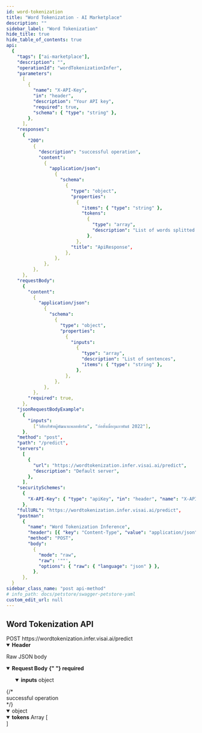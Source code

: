 ```yaml
---
id: word-tokenization
title: "Word Tokenization - AI Marketplace"
description: ""
sidebar_label: "Word Tokenization"
hide_title: true
hide_table_of_contents: true
api:
  {
    "tags": ["ai-marketplace"],
    "description": "",
    "operationId": "wordTokenizationInfer",
    "parameters":
      [
        {
          "name": "X-API-Key",
          "in": "header",
          "description": "Your API key",
          "required": true,
          "schema": { "type": "string" },
        },
      ],
    "responses":
      {
        "200":
          {
            "description": "successful operation",
            "content":
              {
                "application/json":
                  {
                    "schema":
                      {
                        "type": "object",
                        "properties":
                          {
                            "items": { "type": "string" },
                            "tokens":
                              {
                                "type": "array",
                                "description": "List of words splitted from the sentence",
                              },
                          },
                        "title": "ApiResponse",
                      },
                  },
              },
          },
      },
    "requestBody":
      {
        "content":
          {
            "application/json":
              {
                "schema":
                  {
                    "type": "object",
                    "properties":
                      {
                        "inputs":
                          {
                            "type": "array",
                            "description": "List of sentences",
                            "items": { "type": "string" },
                          },
                      },
                  },
              },
          },
        "required": true,
      },
    "jsonRequestBodyExample":
      {
        "inputs":
          ["วิสัยบริษัทผู้พัฒนาแพลตฟอร์ม", "ก่อตั้งเมื่อกุมภาพันธ์ 2022"],
      },
    "method": "post",
    "path": "/predict",
    "servers":
      [
        {
          "url": "https://wordtokenization.infer.visai.ai/predict",
          "description": "Default server",
        },
      ],
    "securitySchemes":
      {
        "X-API-Key": { "type": "apiKey", "in": "header", "name": "X-API-Key" },
      },
    "fullURL": "https://wordtokenization.infer.visai.ai/predict",
    "postman":
      {
        "name": "Word Tokenization Inference",
        "header": [{ "key": "Content-Type", "value": "application/json" }],
        "method": "POST",
        "body":
          {
            "mode": "raw",
            "raw": '""',
            "options": { "raw": { "language": "json" } },
          },
      },
  }
sidebar_class_name: "post api-method"
# info_path: docs/petstore/swagger-petstore-yaml
custom_edit_url: null
---
```



## Word Tokenization API

<div class="custom-url-container">
  <span class="custom-method">POST</span>
  <span class="custom-url">https://wordtokenization.infer.visai.ai/predict</span>
</div>
<details style={{ marginBottom: "1rem" }} data-collapsed={false} open={true}>
  <summary style={{}}>
    <strong>Header</strong>
  </summary>
  <div>
    <ul>
      <ParamsItem
        className={"paramsItem"}
        param={{
          name: "X-API-Key",
          in: "header",
          description: "Your API key",
          required: true,
          schema: { type: "string" },
        }}
      ></ParamsItem>
    </ul>
  </div>
</details>
<MimeTabs>
  <TabItem label={"application/json"} value={"application/json"}>
    <p style={{ marginLeft: "1rem", marginBottom: "0px", fontWeight: 500, fontSize: "12px" }}>Raw JSON body</p>
    <details style={{}} data-collapsed={false} open={true}>
      <summary style={{ textAlign: "left" }}>
        <strong>Request Body</strong>
        <strong
          style={{
            fontSize: "var(--ifm-code-font-size)",
            color: "var(--openapi-required)",
          }}
        >
          {" "}
          required
        </strong>
      </summary>
      <ul style={{ marginLeft: "1rem" }}>
        <SchemaItem collapsible={true} className={"schemaItem"}>
          <details style={{}} data-collapsed={false} open={true}>
            <summary style={{}}>
              <strong>inputs</strong>
              <span style={{ opacity: "0.6" }}> object</span>
            </summary>
            <div style={{ marginLeft: "1rem" }}>
              <SchemaItem
                collapsible={false}
                name={""}
                required={false}
                schemaName={"string[]"}
                qualifierMessage={undefined}
                schema={{
                  description: "List of sentence",
                  title: "",
                }}
              ></SchemaItem>
            </div>
          </details>
        </SchemaItem>
      </ul>
    </details>
  </TabItem>
</MimeTabs>
<div>
  <ApiTabs>
    <TabItem label={"200"} value={"200"}>
      {/* <div>successful operation</div> */}
      <div>
        <MimeTabs schemaType={"response"}>
          <TabItem label={"application/json"} value={"application/json"}>
            <SchemaTabs>
              <TabItem label={"Schema"} value={"Schema"}>
                <details style={{}} data-collapsed={false} open={true}>
                  <summary style={{}}>
                    <span style={{ opacity: "0.6" }}> object</span>
                  </summary>
                  <div style={{ marginLeft: "1rem" }}>
                    <SchemaItem
                      collapsible={false}
                      className={"schemaItem"}
                    >
                      <details style={{}} data-collapsed={false} open={true}>
                        <summary style={{}}>
                          <strong>tokens</strong>
                          <span style={{ opacity: "0.6" }}> Array [</span>
                        </summary>
                        <div style={{ marginLeft: "1rem" }}>
                          <SchemaItem
                            collapsible={false}
                            name={""}
                            required={false}
                            schemaName={"string[]"}
                            qualifierMessage={undefined}
                            schema={{
                              type: "array",
                              description: "List of words splitted from the sentence"
                            }}
                          ></SchemaItem>
                        </div>
                        <div
                          style={{
                            fontSize: "var(--ifm-code-font-size)",
                            opacity: "0.6",
                            marginLeft: "-.5rem",
                          }}
                        >
                          ]
                        </div>
                      </details>
                    </SchemaItem>
                  </div>
                </details>
              </TabItem>
              <TabItem
                label={"Example (from schema)"}
                value={"Example (from schema)"}
              >
                <ResponseSamples
                  responseExample={
                    `{
  "tokens": [
    [
      "วิสัย",
      "บริษัท",
      "ผู้พัฒนา",
      "แพลตฟอร์ม"
    ],
    [
      "ก่อตั้ง",
      "เมื่อ",
      "กุมภาพันธ์",
      " ",
      "2022"
    ]
  ]
}`
}
language={"json"} ></ResponseSamples>

</TabItem>
</SchemaTabs>
</TabItem>
</MimeTabs>
</div>
</TabItem>

  </ApiTabs>
</div>
